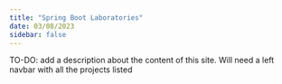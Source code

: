 ```yaml
---
title: "Spring Boot Laboratories"
date: 03/08/2023
sidebar: false
---
```


TO-DO: add a description about the content of this site. 
Will need a left navbar with all the projects listed